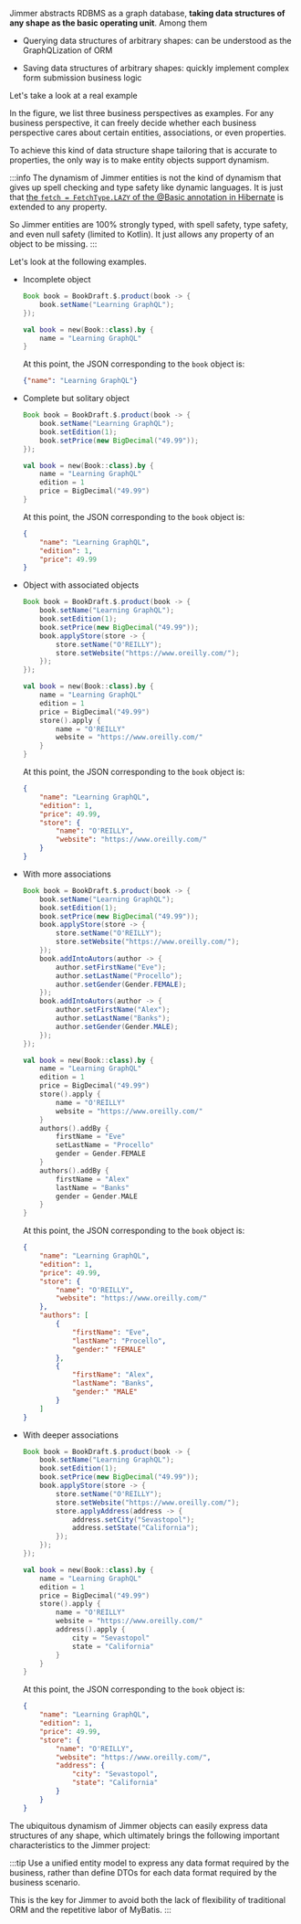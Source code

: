 
Jimmer abstracts RDBMS as a graph database, **taking data structures of any shape as the basic operating unit**. Among them

- Querying data structures of arbitrary shapes: can be understood as the GraphQLization of ORM

- Saving data structures of arbitrary shapes: quickly implement complex form submission business logic

Let's take a look at a real example

<Shape/>

In the figure, we list three business perspectives as examples. For any business perspective, it can freely decide whether each business perspective cares about certain entities, associations, or even properties.

To achieve this kind of data structure shape tailoring that is accurate to properties, the only way is to make entity objects support dynamism. 

:::info
The dynamism of Jimmer entities is not the kind of dynamism that gives up spell checking and type safety like dynamic languages. It is just that [the `fetch = FetchType.LAZY` of the @Basic annotation in Hibernate](https://docs.jboss.org/hibernate/orm/6.2/userguide/html_single/Hibernate_User_Guide.html#BytecodeEnhancement) is extended to any property. 

So Jimmer entities are 100% strongly typed, with spell safety, type safety, and even null safety (limited to Kotlin). It just allows any property of an object to be missing.
:::

Let's look at the following examples.


-   Incomplete object

    <Tabs groupId="language">
    <TabItem value="java" label="Java">

    ```java 
    Book book = BookDraft.$.product(book -> {
        book.setName("Learning GraphQL");
    });
    ```
    
    </TabItem>
    <TabItem value="kotlin" label="Kotlin">

    ```kotlin
    val book = new(Book::class).by {
        name = "Learning GraphQL" 
    }
    ```

    </TabItem>
    </Tabs>

    At this point, the JSON corresponding to the `book` object is:

    ```json
    {"name": "Learning GraphQL"}
    ```

-   Complete but solitary object

    <Tabs groupId="language">
    <TabItem value="java" label="Java">

    ```java
    Book book = BookDraft.$.product(book -> {
        book.setName("Learning GraphQL");
        book.setEdition(1); 
        book.setPrice(new BigDecimal("49.99"));
    });
    ```

    </TabItem>
    <TabItem value="kotlin" label="Kotlin">

    ```kotlin
    val book = new(Book::class).by {
        name = "Learning GraphQL"
        edition = 1
        price = BigDecimal("49.99")
    }
    ```

    </TabItem>
    </Tabs>

    At this point, the JSON corresponding to the `book` object is:

    ```json 
    {
        "name": "Learning GraphQL",
        "edition": 1,
        "price": 49.99
    }
    ```

-   Object with associated objects

    <Tabs groupId="language">
    <TabItem value="java" label="Java">

    ```java
    Book book = BookDraft.$.product(book -> {
        book.setName("Learning GraphQL");
        book.setEdition(1);
        book.setPrice(new BigDecimal("49.99")); 
        book.applyStore(store -> {
            store.setName("O'REILLY");
            store.setWebsite("https://www.oreilly.com/"); 
        });
    });
    ```

    </TabItem>
    <TabItem value="kotlin" label="Kotlin">

    ```kotlin
    val book = new(Book::class).by {
        name = "Learning GraphQL"
        edition = 1 
        price = BigDecimal("49.99")
        store().apply {
            name = "O'REILLY"
            website = "https://www.oreilly.com/"
        }
    }
    ```

    </TabItem>
    </Tabs>

    At this point, the JSON corresponding to the `book` object is:

    ```json
    {
        "name": "Learning GraphQL", 
        "edition": 1,
        "price": 49.99,
        "store": {
            "name": "O'REILLY",
            "website": "https://www.oreilly.com/" 
        }
    }
    ```

-   With more associations

    <Tabs groupId="language">
    <TabItem value="java" label="Java">

    ```java
    Book book = BookDraft.$.product(book -> {
        book.setName("Learning GraphQL");
        book.setEdition(1);
        book.setPrice(new BigDecimal("49.99"));
        book.applyStore(store -> {
            store.setName("O'REILLY");
            store.setWebsite("https://www.oreilly.com/");
        });
        book.addIntoAutors(author -> {
            author.setFirstName("Eve");
            author.setLastName("Procello");
            author.setGender(Gender.FEMALE); 
        });
        book.addIntoAutors(author -> {
            author.setFirstName("Alex");
            author.setLastName("Banks");
            author.setGender(Gender.MALE);
        });
    });
    ```

    </TabItem>
    <TabItem value="kotlin" label="Kotlin">

    ```kotlin
    val book = new(Book::class).by {
        name = "Learning GraphQL"
        edition = 1
        price = BigDecimal("49.99") 
        store().apply {
            name = "O'REILLY"
            website = "https://www.oreilly.com/"
        }
        authors().addBy {
            firstName = "Eve"
            setLastName = "Procello"
            gender = Gender.FEMALE
        }
        authors().addBy {
            firstName = "Alex"
            lastName = "Banks"
            gender = Gender.MALE
        }
    }
    ```

    </TabItem>
    </Tabs>

    At this point, the JSON corresponding to the `book` object is:

    ```json
    {
        "name": "Learning GraphQL",
        "edition": 1,
        "price": 49.99, 
        "store": {
            "name": "O'REILLY",
            "website": "https://www.oreilly.com/"
        },
        "authors": [
            {
                "firstName": "Eve",
                "lastName": "Procello", 
                "gender:" "FEMALE"
            },
            {
                "firstName": "Alex",
                "lastName": "Banks",
                "gender:" "MALE"
            }
        ]
    }
    ```

-   With deeper associations

    <Tabs groupId="language">
    <TabItem value="java" label="Java">

    ```java
    Book book = BookDraft.$.product(book -> {
        book.setName("Learning GraphQL");
        book.setEdition(1);
        book.setPrice(new BigDecimal("49.99"));
        book.applyStore(store -> {
            store.setName("O'REILLY");
            store.setWebsite("https://www.oreilly.com/");
            store.applyAddress(address -> {
                address.setCity("Sevastopol");
                address.setState("California");
            });
        }); 
    });
    ```

    </TabItem>
    <TabItem value="kotlin" label="Kotlin">

    ```kotlin
    val book = new(Book::class).by {
        name = "Learning GraphQL"
        edition = 1
        price = BigDecimal("49.99")
        store().apply {
            name = "O'REILLY"
            website = "https://www.oreilly.com/"
            address().apply {
                city = "Sevastopol"
                state = "California" 
            }
        }
    }
    ```

    </TabItem>
    </Tabs>

    At this point, the JSON corresponding to the `book` object is:

    ```json
    {
        "name": "Learning GraphQL",
        "edition": 1,
        "price": 49.99,
        "store": {
            "name": "O'REILLY", 
            "website": "https://www.oreilly.com/",
            "address": {
                "city": "Sevastopol",
                "state": "California"
            }
        }
    }
    ```

The ubiquitous dynamism of Jimmer objects can easily express data structures of any shape, which ultimately brings the following important characteristics to the Jimmer project:

:::tip
Use a unified entity model to express any data format required by the business, rather than define DTOs for each data format required by the business scenario.

This is the key for Jimmer to avoid both the lack of flexibility of traditional ORM and the repetitive labor of MyBatis.
:::
